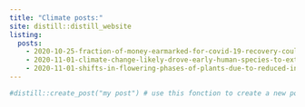 ```yaml
---
title: "Climate posts:"
site: distill::distill_website
listing:
  posts:
    - 2020-10-25-fraction-of-money-earmarked-for-covid-19-recovery-could-boost-climate-efforts
    - 2020-11-01-climate-change-likely-drove-early-human-species-to-extinction-modeling-study-suggests
    - 2020-11-01-shifts-in-flowering-phases-of-plants-due-to-reduced-insect-density
---
```


```r
#distill::create_post("my post") # use this fonction to create a new post
```

